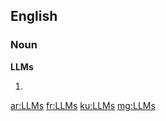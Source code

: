 ==English==

===Noun===
'''LLMs'''

# {{plural of|LLM}}

[[ar:LLMs]]
[[fr:LLMs]]
[[ku:LLMs]]
[[mg:LLMs]]